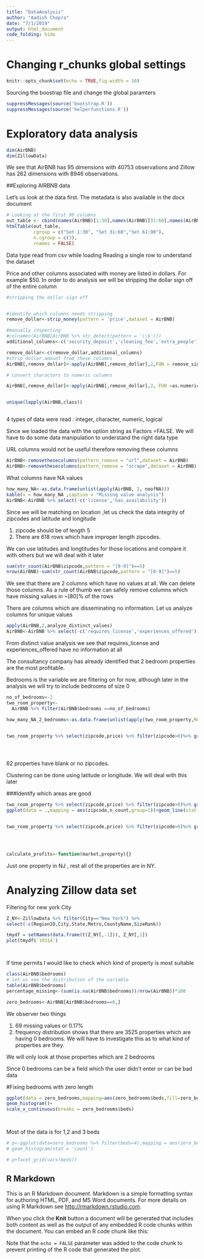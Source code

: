 ```yaml
---
title: "DataAnalysis"
author: "Aadish Chopra"
date: "7/1/2019"
output: html_document
code_folding: hide
---
```



# Changing r_chunks global settings 

```r
knitr::opts_chunk$set(echo = TRUE,fig.width = 10)


```

Sourcing the boostrap file and change the global paramters


```r
suppressMessages(source('bootstrap.R'))
suppressMessages(source('helperfunctions.R'))
```

# Exploratory data analysis


```r
dim(AirBNB)
dim(ZillowData)

```

We see that AirBNB has 95 dimensions with 40753 observations and Zillow has 262 dimensions with 8946 observations.


##Exploring AIRBNB data

Let's us look at the data first. The metadata is also available in the docx document

```r

# Looking at the first 90 columns 
out_table <- cbind(names(AirBNB)[1:30],names(AirBNB)[31:60],names(AirBNB)[61:90])
htmlTable(out_table,
          cgroup = c("Set 1:30", "Set 31:60","Set 61:90"),
          n.cgroup = c(3),
          rnames = FALSE)


```


Data type read from csv while loading
Reading a single row to understand the dataset

Price and other columns associated with money are listed in dollars. For example $50. In order to do analysis we will be stripping the dollar sign off of the entire column 


```r

#stripping the dollar sign off


#identify which columns needs stripping
remove_dollar<-strip_money(pattern = 'price',dataset = AirBNB)

#manually inspecting
#colnames(AirBNB[AirBNB %>% str_detect(pattern = '\\$')])
additional_columns<-c('security_deposit','cleaning_fee','extra_people')

remove_dollar<-c(remove_dollar,additional_columns)
#strip dollar amount from these columns
AirBNB[,remove_dollar]<-apply(AirBNB[,remove_dollar],2,FUN = remove_sign,money = "\\$")

# convert characters to numeric columns

AirBNB[,remove_dollar]<-apply(AirBNB[,remove_dollar],2, FUN =as.numeric)  


unique(lapply(AirBNB,class))



```

4 types of data were read : integer, character, numeric, logical 

Since we loaded the data with the option string as Factors =FALSE. We will have to do some data manipulation to understand the right data type 


URL columns would not be useful therefore removing these columns 

```r
AirBNB<-removethesecolumns(pattern_remove = "url",dataset = AirBNB)
AirBNB<-removethesecolumns(pattern_remove = "scrape",dataset = AirBNB)

```


What columns have NA values 


```r

how_many_NA<-as.data.frame(unlist(apply(AirBNB, 2, noofNA)))
kable(x = how_many_NA ,caption = "Missing value analysis")
AirBNB<-AirBNB %>% select(-c('license','has_availability'))

```

Since we will be matching on location ,let us check the data integrity of zipcodes and latitude and longitude

1) zipcode should be of length 5
2) There are 618 rows which have improper length zipcodes. 

We can use latitudes and longtitudes for those locations and compare it with others but we will deal with it later


```r

sum(str_count(AirBNB$zipcode,pattern = "[0-9]")==5)
nrow(AirBNB)-sum(str_count(AirBNB$zipcode,pattern = "[0-9]")==5)

```


We see that there are 2 columns which have no values at all. We can delete those columns. 
As a rule of thumb we can safely remove columns which have missing values in ~[80]% of the rows


There are columns which are disseminating no information. Let us analyze columns for unique values

```r

apply(AirBNB,2,analyze_distinct_values)
AirBNB<-AirBNB %>% select(-c('requires_license','experiences_offered'))

```

From distinct value analysis we see that requires_license and experiences_offered have no information at all 


The consultancy company has already identified that 2 bedroom properties are the most profitable. 

Bedrooms is the variable we are filtering on for now, although later in the analysis we will try to include bedrooms of size 0 

```r

no_of_bedrooms<-2
two_room_property<-
  AirBNB %>% filter(AirBNB$bedrooms ==no_of_bedrooms)

how_many_NA_2_bedrooms<-as.data.frame(unlist(apply(two_room_property,MARGIN =  2, noofNA)))


two_room_property %>% select(zipcode,price) %>% filter(zipcode>0)%>% group_by(zipcode)%>% summarise(avg_price=mean(price,na.rm = T),count=n()) %>%arrange(desc(count),desc(avg_price))%>%mutate_if(is.numeric,round,digits=0)%>% top_n(n = 25)%>% ggplot(.,mapping = aes(zipcode,avg_price))+geom_bar(stat = "identity")





```


62 properties have blank or no zipcodes. 

Clustering can be done using latitude or longitude. We will deal with this later


###Identify which areas are good

```r

two_room_property %>% select(zipcode,price) %>% filter(zipcode>0)%>% group_by(zipcode)%>% summarise(n_count=n()) %>% arrange(desc(n_count))%>% top_n(n = 25)%>%
ggplot(data = .,mapping = aes(zipcode,n_count,group=1))+geom_line(stat = 'identity')+geom_hline(yintercept = 100,linetype='dashed',color='red')    


two_room_property %>% select(zipcode,price) %>% filter(zipcode>0)%>% group_by(zipcode)%>% summarise(avg_price=median(price,na.rm = T),count=n()) %>%arrange(desc(count),desc(avg_price))%>%mutate_if(is.numeric,round,digits=0)%>% top_n(n = 25)%>% ggplot(.,mapping = aes(zipcode,avg_price))+geom_bar(stat = "identity")


  
```







```r
calculate_profits<-function(market,property){}
```



Just one property in NJ , rest all of the properties are in NY. 













# Analyzing Zillow data set

Filtering for new york City
```r

Z_NY<-ZillowData %>% filter(City=="New York") %>%
select(-c(RegionID,City,State,Metro,CountyName,SizeRank))

tmydf = setNames(data.frame(t(Z_NY[,-1])), Z_NY[,1])
plot(tmydf$`10314`)




```








If time permits I would like to check which kind of property is most suitable

```r
class(AirBNB$bedrooms)
# let us see the distribution of the variable
table(AirBNB$bedrooms)
percentage_missing<-(sum(is.na(AirBNB$bedrooms))/nrow(AirBNB))*100

zero_bedrooms<-AirBNB[AirBNB$bedrooms==0,]


```

We observer two things 

1) 69 missing values or 0.17%
2) frequency distribution shows that there are 3525 properties which are having 0 bedrooms.
We will have to investigate this as to what kind of properties are they.


We will only look at those properties which are 2 bedrooms

Since 0 bedrooms can be a field which the user didn't enter or can be bad data


#Fixing bedrooms with zero length 



```r

ggplot(data = zero_bedrooms,mapping=aes(zero_bedrooms$beds,fill=zero_bedrooms$property_type))+
geom_histogram()+
scale_x_continuous(breaks = zero_bedrooms$beds)

  
```

Most of the data is for 1,2 and 3 beds

```r


# p<-ggplot(data=zero_bedrooms %>% filter(beds<4),mapping = aes(zero_bedrooms$price))+
# geom_histogram(stat = 'count')

# p+facet_grid(vars(beds))

```


## R Markdown

This is an R Markdown document. Markdown is a simple formatting syntax for authoring HTML, PDF, and MS Word documents. For more details on using R Markdown see <http://rmarkdown.rstudio.com>.

When you click the **Knit** button a document will be generated that includes both content as well as the output of any embedded R code chunks within the document. You can embed an R code chunk like this:

Note that the `echo = FALSE` parameter was added to the code chunk to prevent printing of the R code that generated the plot.
